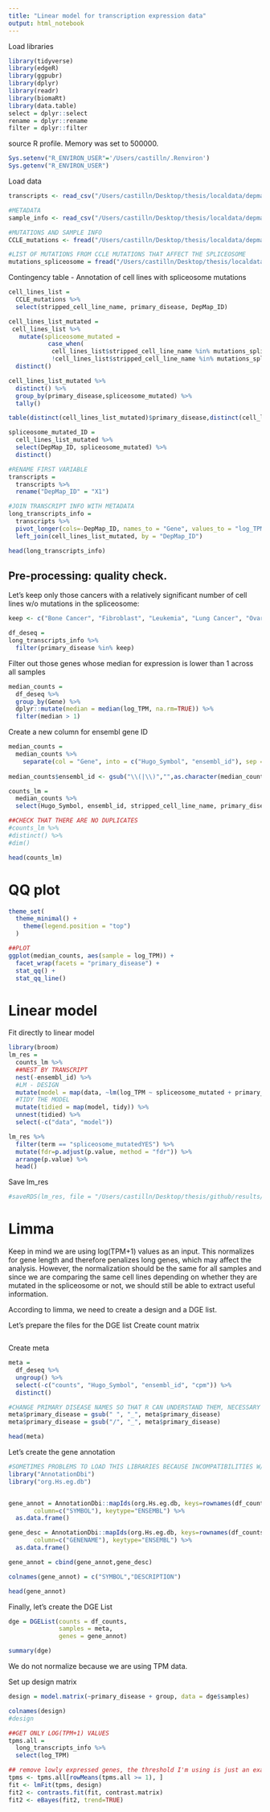 ```yaml
---
title: "Linear model for transcription expression data"
output: html_notebook
---
```


Load libraries
```r
library(tidyverse)
library(edgeR)
library(ggpubr)
library(dplyr)
library(readr)
library(biomaRt)
library(data.table)
select = dplyr::select
rename = dplyr::rename
filter = dplyr::filter
```

source R profile. Memory was set to 500000.
```r
Sys.setenv("R_ENVIRON_USER"='/Users/castilln/.Renviron')
Sys.getenv("R_ENVIRON_USER")

```

Load data
```r
transcripts <- read_csv("/Users/castilln/Desktop/thesis/localdata/depmap/CCLE_RNAseq_transcripts.csv")

#METADATA
sample_info <- read_csv("/Users/castilln/Desktop/thesis/localdata/depmap/sample_info.csv") #metadata

#MUTATIONS AND SAMPLE INFO
CCLE_mutations <- fread("/Users/castilln/Desktop/thesis/localdata/depmap/CCLE_info", header = TRUE) 

#LIST OF MUTATIONS FROM CCLE MUTATIONS THAT AFFECT THE SPLICEOSOME
mutations_spliceosome = fread("/Users/castilln/Desktop/thesis/localdata/depmap/mutations_spliceosome.csv")
```

Contingency table - Annotation of cell lines with spliceosome mutations
```r
cell_lines_list = 
  CCLE_mutations %>% 
  select(stripped_cell_line_name, primary_disease, DepMap_ID) 

cell_lines_list_mutated = 
 cell_lines_list %>% 
   mutate(spliceosome_mutated = 
           case_when(
            cell_lines_list$stripped_cell_line_name %in% mutations_spliceosome$stripped_cell_line_name ~ "YES", #if the mutation is in a gene from the spliceosome: 1 
            !cell_lines_list$stripped_cell_line_name %in% mutations_spliceosome$stripped_cell_line_name ~ "NO")) %>% 
  distinct()

cell_lines_list_mutated %>% 
  distinct() %>%
  group_by(primary_disease,spliceosome_mutated) %>%
  tally()

table(distinct(cell_lines_list_mutated)$primary_disease,distinct(cell_lines_list_mutated)$spliceosome_mutated)

spliceosome_mutated_ID = 
  cell_lines_list_mutated %>% 
  select(DepMap_ID, spliceosome_mutated) %>% 
  distinct() 
```


```r
#RENAME FIRST VARIABLE 
transcripts = 
  transcripts %>% 
  rename("DepMap_ID" = "X1")

#JOIN TRANSCRIPT INFO WITH METADATA
long_transcripts_info = 
  transcripts %>% 
  pivot_longer(cols=-DepMap_ID, names_to = "Gene", values_to = "log_TPM") %>% 
  left_join(cell_lines_list_mutated, by = "DepMap_ID")

head(long_transcripts_info)
```


## Pre-processing: quality check. 
Let's keep only those cancers with a relatively significant number of cell lines w/o mutations in the spliceosome:
```r
keep <- c("Bone Cancer", "Fibroblast", "Leukemia", "Lung Cancer", "Ovarian Cancer", "Pancreatic Cancer", "Sarcoma", "Skin Cancer")

df_deseq = 
long_transcripts_info %>% 
  filter(primary_disease %in% keep)
```

Filter out those genes whose median for expression is lower than 1 across all samples
```r
median_counts =
  df_deseq %>% 
  group_by(Gene) %>% 
  dplyr::mutate(median = median(log_TPM, na.rm=TRUE)) %>% 
  filter(median > 1)
```

Create a new column for ensembl gene ID 
```r
median_counts = 
  median_counts %>%
    separate(col = "Gene", into = c("Hugo_Symbol", "ensembl_id"), sep = "\\s") 
   
median_counts$ensembl_id <- gsub("\\(|\\)","",as.character(median_counts$ensembl_id))

counts_lm = 
  median_counts %>% 
  select(Hugo_Symbol, ensembl_id, stripped_cell_line_name, primary_disease, spliceosome_mutated, log_TPM)

##CHECK THAT THERE ARE NO DUPLICATES
#counts_lm %>% 
#distinct() %>% 
#dim()
```

```r
head(counts_lm)
```


# QQ plot
```r
theme_set(
  theme_minimal() +
    theme(legend.position = "top")
  )

##PLOT 
ggplot(median_counts, aes(sample = log_TPM)) + 
  facet_wrap(facets = "primary_disease") +
  stat_qq() + 
  stat_qq_line() 
```

# Linear model

Fit directly to linear model
```r
library(broom)
lm_res =
  counts_lm %>% 
  ##NEST BY TRANSCRIPT
  nest(-ensembl_id) %>% 
  #LM - DESIGN
  mutate(model = map(data, ~lm(log_TPM ~ spliceosome_mutated + primary_disease, data = .))) %>% 
  #TIDY THE MODEL
  mutate(tidied = map(model, tidy)) %>%
  unnest(tidied) %>% 
  select(-c("data", "model"))

lm_res %>% 
  filter(term == "spliceosome_mutatedYES") %>% 
  mutate(fdr=p.adjust(p.value, method = "fdr")) %>% 
  arrange(p.value) %>% 
  head()
```

Save lm_res
```r
#saveRDS(lm_res, file = "/Users/castilln/Desktop/thesis/github/results/linear_models/transcripts/lm_res.rds")
```

# Limma 
Keep in mind we are using log(TPM+1) values as an input. This normalizes for gene length  and therefore penalizes long genes, which may affect the analysis. However, the normalization should be the same for all samples and  since we are comparing the same cell lines depending on whether they are mutated in the spliceosome or not, we should still be able to extract useful information. 

According to limma, we need to create a design and a DGE list.

Let's prepare the files for the DGE list
Create count matrix
```r

```

Create meta 
```r
meta = 
  df_deseq %>% 
  ungroup() %>% 
  select(-c("counts", "Hugo_Symbol", "ensembl_id", "cpm")) %>% 
  distinct()

#CHANGE PRIMARY DISEASE NAMES SO THAT R CAN UNDERSTAND THEM, NECESSARY FOR DOWNSTREAM ANALYSIS
meta$primary_disease = gsub(" ", "_", meta$primary_disease)
meta$primary_disease = gsub("/", "_", meta$primary_disease)

head(meta)
```

Let's create the gene annotation 
```r
#SOMETIMES PROBLEMS TO LOAD THIS LIBRARIES BECAUSE INCOMPATIBILITIES W/ COMPLEX HEATMAP: START NEW R SESSION
library("AnnotationDbi")
library("org.Hs.eg.db")


gene_annot = AnnotationDbi::mapIds(org.Hs.eg.db, keys=rownames(df_counts),
       column=c("SYMBOL"), keytype="ENSEMBL") %>% 
  as.data.frame()

gene_desc = AnnotationDbi::mapIds(org.Hs.eg.db, keys=rownames(df_counts),
       column=c("GENENAME"), keytype="ENSEMBL") %>% 
  as.data.frame()

gene_annot = cbind(gene_annot,gene_desc)

colnames(gene_annot) = c("SYMBOL","DESCRIPTION")

head(gene_annot)
```

Finally, let's create the DGE List 
```r
dge = DGEList(counts = df_counts,
              samples = meta,
              genes = gene_annot)

summary(dge)
```

We do not normalize because we are using TPM data. 

Set up design matrix
```r
design = model.matrix(~primary_disease + group, data = dge$samples)

colnames(design)
#design
```


```r
##GET ONLY LOG(TPM+1) VALUES
tpms.all = 
  long_transcripts_info %>% 
  select(log_TPM)

## remove lowly expressed genes, the threshold I'm using is just an example
tpms <- tpms.all[rowMeans(tpms.all >= 1), ]
fit <- lmFit(tpms, design)
fit2 <- contrasts.fit(fit, contrast.matrix)
fit2 <- eBayes(fit2, trend=TRUE)
```


